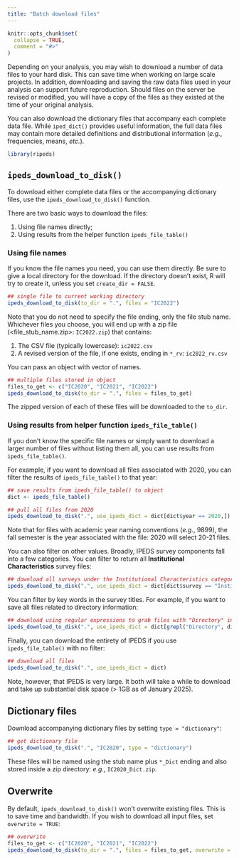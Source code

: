 ```yaml
---
title: "Batch download files"
---
```


```r
knitr::opts_chunk$set(
  collapse = TRUE,
  comment = "#>"
)
```

Depending on your analysis, you may wish to download a number of data files to
your hard disk. This can save time when working on large scale projects. In
addition, downloading and saving the raw data files used in your analysis can
support future reproduction. Should files on the server be revised or modified,
you will have a copy of the files as they existed at the time of your original
analysis.

You can also download the dictionary files that accompany each complete data
file. While `iped_dict()` provides useful information, the full data files may
contain more detailed definitions and distributional information (_e.g._,
frequencies, means, _etc._).


```r
library(ripeds)
```

## `ipeds_download_to_disk()`

To download either complete data files or the accompanying dictionary files, use
the `ipeds_download_to_disk()` function.

There are two basic ways to download the files:

1. Using file names directly;
1. Using results from the helper function `ipeds_file_table()`
   
### Using file names

If you know the file names you need, you can use them directly. Be sure to give
a local directory for the download. If the directory doesn't exist, R will try
to create it, unless you set `create_dir = FALSE`.

```r
## single file to current working directory
ipeds_download_to_disk(to_dir = ".", files = "IC2022")
```

Note that you do not need to specify the file ending, only the file stub name.
Whichever files you choose, you will end up with a zip file
(<file\_stub\_name.zip>: `IC2022.zip`) that contains:

1. The CSV file (typically lowercase): `ic2022.csv`
1. A revised version of the file, if one exists, ending in `*_rv`: `ic2022_rv.csv` 

You can pass an object with vector of names.

```r
## multiple files stored in object
files_to_get <- c("IC2020", "IC2021", "IC2022")
ipeds_download_to_disk(to_dir = ".", files = files_to_get)
```
The zipped version of each of these files will be downloaded to the `to_dir`.

### Using results from helper function `ipeds_file_table()`

If you don't know the specific file names or simply want to download a larger
number of files without listing them all, you can use results from
`ipeds_file_table()`.

For example, if you want to download all files associated with 2020, you can
filter the results of `ipeds_file_table()` to that year:

```r
## save results from ipeds_file_table() to object
dict <- ipeds_file_table()
```
```r
## pull all files from 2020
ipeds_download_to_disk(".", use_ipeds_dict = dict[dict$year == 2020,])
```

Note that for files with academic year naming conventions (_e.g._, 9899), the
fall semester is the year associated with the file: 2020 will select 20-21 files.

You can also filter on other values. Broadly, IPEDS survey components fall into
a few categories. You can filter to return all **Institutional Characteristics**
survey files:

```r
## download all surveys under the Institutional Characteristics category
ipeds_download_to_disk(".", use_ipeds_dict = dict[dict$survey == "Institutional Characteristics",])
```

You can filter by key words in the survey titles. For example, if you
want to save all files related to directory information:

```r
## download using regular expressions to grab files with "Directory" in title
ipeds_download_to_disk(".", use_ipeds_dict = dict[grepl("Directory", dict$title),])
```

Finally, you can download the entirety of IPEDS if you use `ipeds_file_table()` with no filter:

```r
## download all files
ipeds_download_to_disk(".", use_ipeds_dict = dict)
```

Note, however, that IPEDS is very large. It both will take a while to download
and take up substantial disk space (> 1GB as of January 2025). 

## Dictionary files

Download accompanying dictionary files by setting `type = "dictionary"`:
  
```r
## get dictionary file
ipeds_download_to_disk(".", "IC2020", type = "dictionary")
```

These files will be named using the stub name plus `*_Dict` ending and also
stored inside a zip directory: _e.g._, `IC2020_Dict.zip`.

## Overwrite

By default, `ipeds_download_to_disk()` won't overwrite existing files. This is
to save time and bandwidth. If you wish to download all input files, set `overwrite = TRUE`:

```r
## overwrite
files_to_get <- c("IC2020", "IC2021", "IC2022")
ipeds_download_to_disk(to_dir = ".", files = files_to_get, overwrite = TRUE)
```
